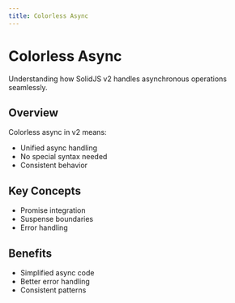 ```yaml
---
title: Colorless Async
---
```


# Colorless Async

Understanding how SolidJS v2 handles asynchronous operations seamlessly.

## Overview

Colorless async in v2 means:
- Unified async handling
- No special syntax needed
- Consistent behavior

## Key Concepts

- Promise integration
- Suspense boundaries
- Error handling

## Benefits

- Simplified async code
- Better error handling
- Consistent patterns 